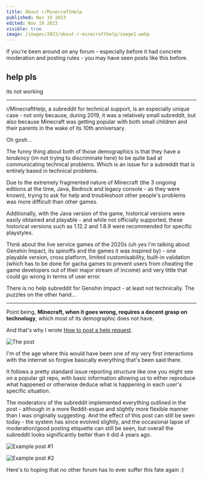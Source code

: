 ```yaml
---
title: About r/MinecraftHelp
published: Nov 19 2023
edited: Nov 19 2023
visible: true
image: /images/2023/about-r-minecrafthelp/image1.webp
---
```

If you're been around on any forum - especially before it had concrete moderation and posting rules - you may have seen posts like this before.

## help pls
its not working

---

r/MinecraftHelp, a subreddit for technical support, is an especially unique case - not only because, during 2019, it was a relatively small subreddit, but also because Minecraft was getting popular with both small children and their parents in the wake of its 10th anniversary.

Oh gosh...

The funny thing about both of those demographics is that they have a *tendency* (im not trying to discriminate here) to be quite bad at communicating technical problems. Which is an issue for a subreddit that is entirely based in technical problems.

Due to the extremely fragmented nature of Minecraft (the 3 ongoing editions at the time, Java, Bedrock and legacy console - as they were known), trying to ask for help and troubleshoot other people's problems was more difficult than other games.

Additionally, with the Java version of the game, historical versions were easily obtained and playable - and while not officially supported, these historical versions such as 1.12.2 and 1.8.9 were recommended for specific playstyles.

Think about the live service games of the 2020s (uh yes I'm talking about Genshin Impact, its spinoffs and the games it was inspired by) - one playable version, cross platform, limited customisability, built-in validation (which has to be done for gacha games to prevent users from cheating the game developers out of their major stream of income) and very little that could go wrong in terms of user error.

There is no help subreddit for Genshin Impact - at least not technically. The puzzles on the other hand...

---

Point being, **Minecraft, when it goes wrong,  requires a decent grasp on technology**, which most of its demographic does not have.

And that's why I wrote [How to post a help request](https://www.reddit.com/r/MinecraftHelp/comments/clpkmf/how_to_post_a_help_request/).

![The post](https://media.discordapp.net/attachments/909210110826545233/1175688941068881970/image.png?ex=656c24a6&is=6559afa6&hm=5b0651be45f18a565300a41f11038ddedf8f4ada16d0c069ba8b0201a12ebbe3&=&width=2182&height=1158)

I'm of the age where this would have been one of my very first interactions with the internet so forgive basically everything that's been said there.

It follows a pretty standard issue reporting structure like one you might see on a popular git repo, with basic information allowing us to either reproduce what happened or otherwise deduce what is happening in each user's specific situation.

The moderators of the subreddit implemented everything outlined in the post - although in a more Reddit-esque and slightly more flexible manner than I was originally suggesting. And the effect of this post can still be seen today - the system has since evolved slightly, and the occasional lapse of moderation/good posting etiquette can still be seen, but overall the subreddit looks significantly better than it did 4 years ago.

![Example post #1](https://cdn.discordapp.com/attachments/909210110826545233/1175705774803132436/image.png?ex=656c3454&is=6559bf54&hm=1dd745be037bcecfbac119efa07906231c4081f21629450681083d18a7bcb3f3&)

![Example post #2](https://media.discordapp.net/attachments/909210110826545233/1175705895343226910/image.png?ex=656c3471&is=6559bf71&hm=898615f3b2f884d65285d717c1f7e54cefefc1e3e9e29dae2692e3ddc0016677&=&width=2268&height=792)

Here's to hoping that no other forum has to ever suffer this fate again :)